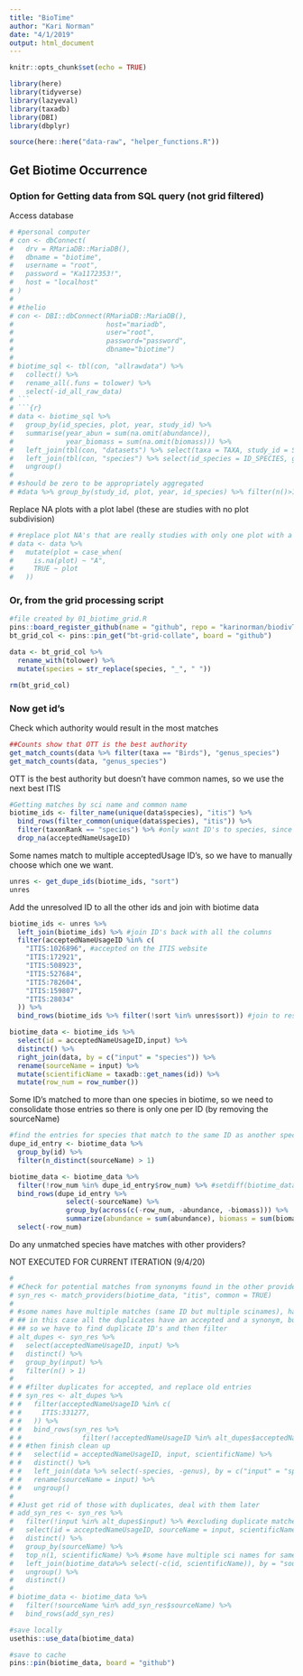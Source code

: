 ```yaml
---
title: "BioTime"
author: "Kari Norman"
date: "4/1/2019"
output: html_document
---
```


```r
knitr::opts_chunk$set(echo = TRUE)
```

```r
library(here)
library(tidyverse)
library(lazyeval)
library(taxadb)
library(DBI)
library(dbplyr)

source(here::here("data-raw", "helper_functions.R"))
```

## Get Biotime Occurrence 

### Option for Getting data from SQL query (not grid filtered)

Access database
```r
# #personal computer
# con <- dbConnect(
#   drv = RMariaDB::MariaDB(), 
#   dbname = "biotime",
#   username = "root",
#   password = "Ka1172353!", 
#   host = "localhost"
# )
# 
# #thelio
# con <- DBI::dbConnect(RMariaDB::MariaDB(), 
#                       host="mariadb", 
#                       user="root", 
#                       password="password", 
#                       dbname="biotime")
# 
# biotime_sql <- tbl(con, "allrawdata") %>% 
#   collect() %>% 
#   rename_all(.funs = tolower) %>%
#   select(-id_all_raw_data)
# ```
# ```{r}
# data <- biotime_sql %>% 
#   group_by(id_species, plot, year, study_id) %>% 
#   summarise(year_abun = sum(na.omit(abundance)), 
#             year_biomass = sum(na.omit(biomass))) %>%
#   left_join(tbl(con, "datasets") %>% select(taxa = TAXA, study_id = STUDY_ID) %>% collect()) %>%
#   left_join(tbl(con, "species") %>% select(id_species = ID_SPECIES, genus_species = GENUS_SPECIES) %>% collect()) %>%
#   ungroup()
# 
# #should be zero to be appropriately aggregated
# #data %>% group_by(study_id, plot, year, id_species) %>% filter(n()>1) %>% View()
```

Replace NA plots with a plot label (these are studies with no plot subdivision)
```r
# #replace plot NA's that are really studies with only one plot with a plot label 
# data <- data %>% 
#   mutate(plot = case_when(
#     is.na(plot) ~ "A",
#     TRUE ~ plot
#   ))
```

### Or, from the grid processing script
```r
#file created by 01_biotime_grid.R
pins::board_register_github(name = "github", repo = "karinorman/biodivTS_data", branch = "master")
bt_grid_col <- pins::pin_get("bt-grid-collate", board = "github")

data <- bt_grid_col %>%
  rename_with(tolower) %>%
  mutate(species = str_replace(species, "_", " "))

rm(bt_grid_col)
```

### Now get id's
Check which authority would result in the most matches 
```r
##Counts show that OTT is the best authority 
get_match_counts(data %>% filter(taxa == "Birds"), "genus_species")
get_match_counts(data, "genus_species")
```

OTT is the best authority but doesn't have common names, so we use the next best ITIS

```r
#Getting matches by sci name and common name 
biotime_ids <- filter_name(unique(data$species), "itis") %>%
  bind_rows(filter_common(unique(data$species), "itis")) %>%
  filter(taxonRank == "species") %>% #only want ID's to species, since that's the level of the trait data
  drop_na(acceptedNameUsageID)
```

Some names match to multiple acceptedUsage ID's, so we have to manually choose which one we want.
```r
unres <- get_dupe_ids(biotime_ids, "sort")
unres 
```

Add the unresolved ID to all the other ids and join with biotime data
```r
biotime_ids <- unres %>%
  left_join(biotime_ids) %>% #join ID's back with all the columns
  filter(acceptedNameUsageID %in% c(
    "ITIS:1026896", #accepted on the ITIS website 
    "ITIS:172921", 
    "ITIS:508923",
    "ITIS:527684", 
    "ITIS:782604", 
    "ITIS:159807", 
    "ITIS:28034"
  )) %>%
  bind_rows(biotime_ids %>% filter(!sort %in% unres$sort)) #join to resolved ID's, excluding the observations we resolved manually

biotime_data <- biotime_ids %>%
  select(id = acceptedNameUsageID,input) %>%
  distinct() %>%
  right_join(data, by = c("input" = "species")) %>%
  rename(sourceName = input) %>%
  mutate(scientificName = taxadb::get_names(id)) %>%
  mutate(row_num = row_number())
```

Some ID's matched to more than one species in biotime, so we need to consolidate those entries so there is only one per ID (by removing the sourceName) 
```r
#find the entries for species that match to the same ID as another species
dupe_id_entry <- biotime_data %>% 
  group_by(id) %>% 
  filter(n_distinct(sourceName) > 1) 

biotime_data <- biotime_data %>%
  filter(!row_num %in% dupe_id_entry$row_num) %>% #setdiff(biotime_data, dupe_id_entry) %>%
  bind_rows(dupe_id_entry %>% 
              select(-sourceName) %>% 
              group_by(across(c(-row_num, -abundance, -biomass))) %>%
              summarize(abundance = sum(abundance), biomass = sum(biomass))) %>%
  select(-row_num)
```

Do any unmatched species have matches with other providers?

NOT EXECUTED FOR CURRENT ITERATION (9/4/20)
```r
# 
# #Check for potential matches from synonyms found in the other providers
# syn_res <- match_providers(biotime_data, "itis", common = TRUE)
# 
# #some names have multiple matches (same ID but multiple scinames), have to pick one
# ## in this case all the duplicates have an accepted and a synonym, but there are some single matches that are just synonyms
# ## so we have to find duplicate ID's and then filter
# alt_dupes <- syn_res %>%
#   select(acceptedNameUsageID, input) %>%
#   distinct() %>%
#   group_by(input) %>%
#   filter(n() > 1)
# 
# # #filter duplicates for accepted, and replace old entries 
# # syn_res <- alt_dupes %>% 
# #   filter(acceptedNameUsageID %in% c(
# #     ITIS:331277, 
# #   )) %>% 
# #   bind_rows(syn_res %>% 
# #               filter(!acceptedNameUsageID %in% alt_dupes$acceptedNameUsageID)) %>%
# # #then finish clean up 
# #   select(id = acceptedNameUsageID, input, scientificName) %>% 
# #   distinct() %>%
# #   left_join(data %>% select(-species, -genus), by = c("input" = "species"), na_matches =  "never") %>%
# #   rename(sourceName = input) %>%
# #   ungroup()
# 
# #Just get rid of those with duplicates, deal with them later
# add_syn_res <- syn_res %>% 
#   filter(!input %in% alt_dupes$input) %>% #excluding duplicate matched species
#   select(id = acceptedNameUsageID, sourceName = input, scientificName) %>%
#   distinct() %>%
#   group_by(sourceName) %>%
#   top_n(1, scientificName) %>% #some have multiple sci names for same id, just pick on 
#   left_join(biotime_data%>% select(-c(id, scientificName)), by = "sourceName", na_matches =  "never") %>%
#   ungroup() %>%
#   distinct()
# 
# biotime_data <- biotime_data %>% 
#   filter(!sourceName %in% add_syn_res$sourceName) %>%
#   bind_rows(add_syn_res)

```

```r
#save locally
usethis::use_data(biotime_data)

#save to cache
pins::pin(biotime_data, board = "github")
```

